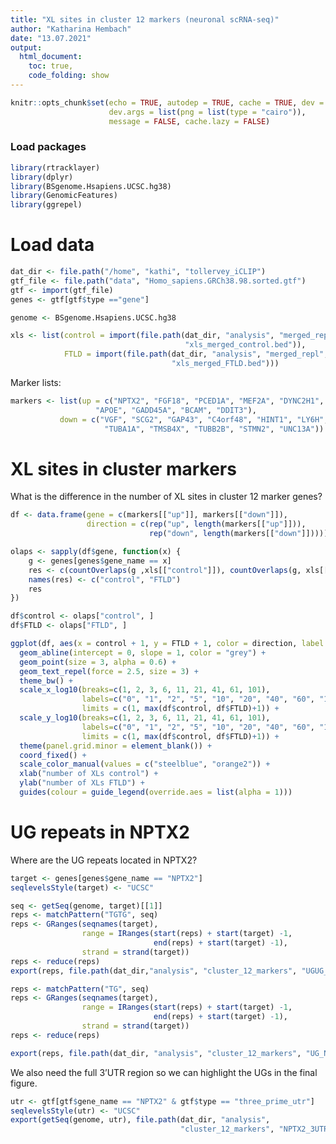 ```yaml
---
title: "XL sites in cluster 12 markers (neuronal scRNA-seq)"
author: "Katharina Hembach"
date: "13.07.2021"
output: 
  html_document:
    toc: true,
    code_folding: show
---
```


```r
knitr::opts_chunk$set(echo = TRUE, autodep = TRUE, cache = TRUE, dev = "png",
                      dev.args = list(png = list(type = "cairo")), 
                      message = FALSE, cache.lazy = FALSE)
```

### Load packages
```r
library(rtracklayer)
library(dplyr)
library(BSgenome.Hsapiens.UCSC.hg38)
library(GenomicFeatures)
library(ggrepel)
```

# Load data

```r
dat_dir <- file.path("/home", "kathi", "tollervey_iCLIP")
gtf_file <- file.path("data", "Homo_sapiens.GRCh38.98.sorted.gtf")
gtf <- import(gtf_file)
genes <- gtf[gtf$type =="gene"]

genome <- BSgenome.Hsapiens.UCSC.hg38

xls <- list(control = import(file.path(dat_dir, "analysis", "merged_repl", 
                                       "xls_merged_control.bed")),
            FTLD = import(file.path(dat_dir, "analysis", "merged_repl", 
                                    "xls_merged_FTLD.bed")))
```

Marker lists:
```r
markers <- list(up = c("NPTX2", "FGF18", "PCED1A", "MEF2A", "DYNC2H1", 
                   "APOE", "GADD45A", "BCAM", "DDIT3"),
           down = c("VGF", "SCG2", "GAP43", "C4orf48", "HINT1", "LY6H", 
                     "TUBA1A", "TMSB4X", "TUBB2B", "STMN2", "UNC13A"))
```


# XL sites in cluster markers

What is the difference in the number of XL sites in cluster 12 marker genes?

```r
df <- data.frame(gene = c(markers[["up"]], markers[["down"]]),
                 direction = c(rep("up", length(markers[["up"]])),
                               rep("down", length(markers[["down"]]))))

olaps <- sapply(df$gene, function(x) {
    g <- genes[genes$gene_name == x]  
    res <- c(countOverlaps(g ,xls[["control"]]), countOverlaps(g, xls[["FTLD"]]))
    names(res) <- c("control", "FTLD")
    res
})

df$control <- olaps["control", ]
df$FTLD <- olaps["FTLD", ]
```

```r
ggplot(df, aes(x = control + 1, y = FTLD + 1, color = direction, label = gene)) + 
  geom_abline(intercept = 0, slope = 1, color = "grey") +
  geom_point(size = 3, alpha = 0.6) +
  geom_text_repel(force = 2.5, size = 3) + 
  theme_bw() + 
  scale_x_log10(breaks=c(1, 2, 3, 6, 11, 21, 41, 61, 101),
                labels=c("0", "1", "2", "5", "10", "20", "40", "60", "100"),
                limits = c(1, max(df$control, df$FTLD)+1)) + 
  scale_y_log10(breaks=c(1, 2, 3, 6, 11, 21, 41, 61, 101),
                labels=c("0", "1", "2", "5", "10", "20", "40", "60", "100"),
                limits = c(1, max(df$control, df$FTLD)+1)) + 
  theme(panel.grid.minor = element_blank()) + 
  coord_fixed() + 
  scale_color_manual(values = c("steelblue", "orange2")) + 
  xlab("number of XLs control") + 
  ylab("number of XLs FTLD") +
  guides(colour = guide_legend(override.aes = list(alpha = 1)))
```

# UG repeats in NPTX2

Where are the UG repeats located in NPTX2?
```r
target <- genes[genes$gene_name == "NPTX2"]
seqlevelsStyle(target) <- "UCSC"

seq <- getSeq(genome, target)[[1]]
reps <- matchPattern("TGTG", seq)
reps <- GRanges(seqnames(target), 
                range = IRanges(start(reps) + start(target) -1, 
                                end(reps) + start(target) -1),
                strand = strand(target))
reps <- reduce(reps)
export(reps, file.path(dat_dir,"analysis", "cluster_12_markers", "UGUG_NPTX2.bed"))

reps <- matchPattern("TG", seq)
reps <- GRanges(seqnames(target), 
                range = IRanges(start(reps) + start(target) -1, 
                                end(reps) + start(target) -1),
                strand = strand(target))
reps <- reduce(reps)

export(reps, file.path(dat_dir, "analysis", "cluster_12_markers", "UG_NPTX2.bed"))
```

We also need the full 3'UTR region so we can highlight the UGs in the final figure.

```r
utr <- gtf[gtf$gene_name == "NPTX2" & gtf$type == "three_prime_utr"]
seqlevelsStyle(utr) <- "UCSC"
export(getSeq(genome, utr), file.path(dat_dir, "analysis", 
                                      "cluster_12_markers", "NPTX2_3UTR.fasta"))
```

